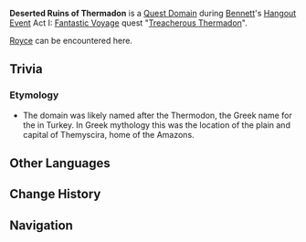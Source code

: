 {{Domain Infobox
|image        = Domain Temple of the Wolf.png
|type         = Quest
|description  = Recently discovered underground ruins. Even though the Guild keeps warning of the dangers hidden inside, nothing can go wrong with Bennett by your side, right?
|quest        = Treacherous Thermadon
|quest_type   = Hangout
|region       = Mondstadt
|area         = Starfell Valley
|subarea      = Thousand Winds Temple
|domain       = Temple of the Wolf
|requiredAR   = 26
|recLevel     = 35
}}
'''Deserted Ruins of Thermadon''' is a [[Quest Domain]] during [[Bennett]]'s [[Hangout Event]] Act I: [[Fantastic Voyage (Hangout Event)|Fantastic Voyage]] quest "[[Treacherous Thermadon]]".

[[Royce]] can be encountered here.

==Trivia==
===Etymology===
*The domain was likely named after the Thermodon, the Greek name for the {{w|Terme River}} in Turkey. In Greek mythology this was the location of the plain and capital of Themyscira, home of the Amazons.

==Other Languages==
{{Other Languages
|en      = Deserted Ruins of Thermadon
|zhs     = 失落的忒耳摩冬遗迹
|zhs_rm  = Shīluò de Tè'ěrmódōng Yíjī
|zht     = 失落的忒耳摩冬遺蹟
|zht_rm  = Shīluò de Tè'ěrmódōng Yíjī
|zh_tl   = Lost Thermadon Ruins
|ja      = 失われたテルモードン遺跡
|ja_rm   = Ushinawareta Terumoodon Iseki
|ja_tl   = Lost Thermadon Ruins
|ko      = 잃어버린 테르마돈의 유적
|ko_rm   = Ireobeorin Tereumadon-ui Yujeok
|ko_tl   = Lost Ruins of Thermadon
|es      = Ruinas desiertas de Thermadon
|es_tl   = Deserted Ruins of Thermadon
|fr      = Ruines désertes de Thermadon
|fr_tl   = Deserted Ruins of Thermadon
|ru      = Затерянные руины Термадона
|ru_tl   = Lost Thermadon Ruins
|th      = ซากปรักหักพังที่สาบสูญของ Thermadon
|th_rm   = 
|th_tl   = 
|vi      = Di Tích Thermadon Thất Lạc
|vi_tl   = 
|de      = Verlassene Ruinen von Thermadon
|de_tl   = Deserted Ruins of Thermadon
|id      = Deserted Ruins of Thermadon
|pt      = Ruínas Perdidas de Thermadon
|pt_tl   = Lost Ruins of Thermadon
|tr      = Thermadon'un Issız Harabeleri
|tr_tl   = 
|it      = Rovine abbandonate di Thermadon
|it_tl   = 
}}

==Change History==
{{Change History|1.4}}

==Navigation==
{{Domain Navbox|Temporary}}